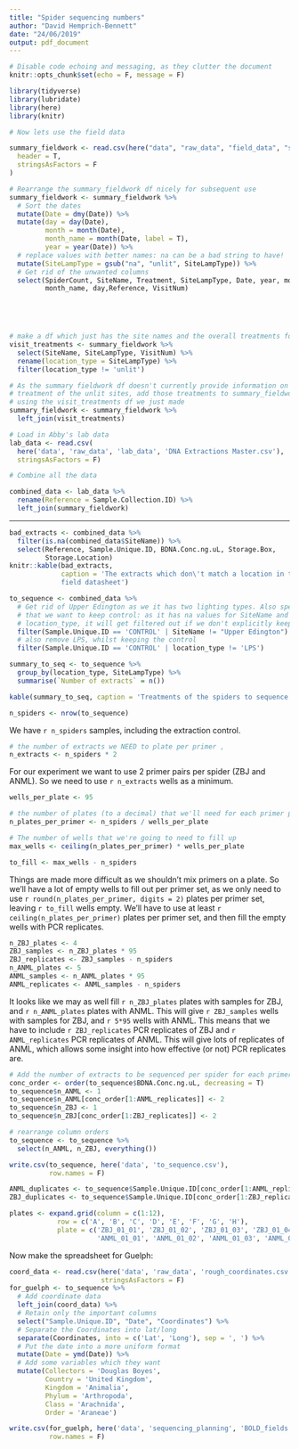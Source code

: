 ```yaml
---
title: "Spider sequencing numbers"
author: "David Hemprich-Bennett"
date: "24/06/2019"
output: pdf_document
---
```


```r
# Disable code echoing and messaging, as they clutter the document
knitr::opts_chunk$set(echo = F, message = F)

library(tidyverse)
library(lubridate)
library(here)
library(knitr)
```


```r
# Now lets use the field data

summary_fieldwork <- read.csv(here("data", "raw_data", "field_data", "spider_fielddata.csv"),
  header = T,
  stringsAsFactors = F
)

# Rearrange the summary_fieldwork df nicely for subsequent use
summary_fieldwork <- summary_fieldwork %>%
  # Sort the dates
  mutate(Date = dmy(Date)) %>% 
  mutate(day = day(Date),
         month = month(Date),
         month_name = month(Date, label = T),
         year = year(Date)) %>%
  # replace values with better names: na can be a bad string to have!
  mutate(SiteLampType = gsub("na", "unlit", SiteLampType)) %>%
  # Get rid of the unwanted columns
  select(SpiderCount, SiteName, Treatment, SiteLampType, Date, year, month, 
         month_name, day,Reference, VisitNum) 



  

# make a df which just has the site names and the overall treatments for the locale
visit_treatments <- summary_fieldwork %>%
  select(SiteName, SiteLampType, VisitNum) %>%
  rename(location_type = SiteLampType) %>%
  filter(location_type != 'unlit')

# As the summary fieldwork df doesn't currently provide information on the
# treatment of the unlit sites, add those treatments to summary_fieldwork now 
# using the visit_treatments df we just made
summary_fieldwork <- summary_fieldwork %>%
  left_join(visit_treatments)

```


```r
# Load in Abby's lab data
lab_data <- read.csv(
  here('data', 'raw_data', 'lab_data', 'DNA Extractions Master.csv'),
  stringsAsFactors = F)
```


```r
# Combine all the data

combined_data <- lab_data %>%
  rename(Reference = Sample.Collection.ID) %>%
  left_join(summary_fieldwork)

```


---
```r
bad_extracts <- combined_data %>% 
  filter(is.na(combined_data$SiteName)) %>%
  select(Reference, Sample.Unique.ID, BDNA.Conc.ng.uL, Storage.Box,
         Storage.Location)
knitr::kable(bad_extracts, 
             caption = 'The extracts which don\'t match a location in the
             field datasheet')
```

```r
to_sequence <- combined_data %>%
  # Get rid of Upper Edington as we it has two lighting types. Also specify
  # that we want to keep control: as it has na values for SiteName and 
  # location_type, it will get filtered out if we don't explicitly keep it
  filter(Sample.Unique.ID == 'CONTROL' | SiteName != "Upper Edington") %>% 
  # also remove LPS, whilst keeping the control
  filter(Sample.Unique.ID == 'CONTROL' | location_type != 'LPS') 

summary_to_seq <- to_sequence %>%
  group_by(location_type, SiteLampType) %>%
  summarise(`Number of extracts` = n())

kable(summary_to_seq, caption = 'Treatments of the spiders to sequence')
```


```r
n_spiders <- nrow(to_sequence)
```
We have `r n_spiders` samples, including the extraction control.

```r
# the number of extracts we NEED to plate per primer ,
n_extracts <- n_spiders * 2
```
For our experiment we want to use 2 primer pairs per spider (ZBJ and ANML). So we need to use `r n_extracts` wells as a minimum.

```r
wells_per_plate <- 95

# the number of plates (to a decimal) that we'll need for each primer pair
n_plates_per_primer <- n_spiders / wells_per_plate

# The number of wells that we're going to need to fill up 
max_wells <- ceiling(n_plates_per_primer) * wells_per_plate

to_fill <- max_wells - n_spiders

```

Things are made more difficult as we shouldn't mix primers on a plate. So we'll have a lot of empty wells to fill out per primer set, as we only need to use `r round(n_plates_per_primer, digits = 2)` plates per primer set, leaving `r to_fill` wells empty. We'll have to use at least `r ceiling(n_plates_per_primer)` plates per primer set, and then fill the empty wells with PCR replicates. 

```r
n_ZBJ_plates <- 4
ZBJ_samples <- n_ZBJ_plates * 95
ZBJ_replicates <- ZBJ_samples - n_spiders
n_ANML_plates <- 5
ANML_samples <- n_ANML_plates * 95
ANML_replicates <- ANML_samples - n_spiders

```

It looks like we may as well fill `r n_ZBJ_plates` plates with samples for ZBJ, and `r n_ANML_plates` plates with ANML.
This will give `r ZBJ_samples` wells with samples for ZBJ, and `r 5*95` wells with ANML. This means that we have to include `r ZBJ_replicates` PCR replicates of ZBJ and `r ANML_replicates` PCR replicates of ANML. This will give lots of replicates of ANML, which allows some insight into how effective (or not) PCR replicates are.


```r
# Add the number of extracts to be sequenced per spider for each primer pair
conc_order <- order(to_sequence$BDNA.Conc.ng.uL, decreasing = T)
to_sequence$n_ANML <- 1
to_sequence$n_ANML[conc_order[1:ANML_replicates]] <- 2
to_sequence$n_ZBJ <- 1
to_sequence$n_ZBJ[conc_order[1:ZBJ_replicates]] <- 2

# rearrange column orders
to_sequence <- to_sequence %>%
  select(n_ANML, n_ZBJ, everything())

write.csv(to_sequence, here('data', 'to_sequence.csv'),
          row.names = F)

```

```r
ANML_duplicates <- to_sequence$Sample.Unique.ID[conc_order[1:ANML_replicates]]
ZBJ_duplicates <- to_sequence$Sample.Unique.ID[conc_order[1:ZBJ_replicates]]

plates <- expand.grid(column = c(1:12),
            row = c('A', 'B', 'C', 'D', 'E', 'F', 'G', 'H'),
            plate = c('ZBJ_01_01', 'ZBJ_01_02', 'ZBJ_01_03', 'ZBJ_01_04',
                      'ANML_01_01', 'ANML_01_02', 'ANML_01_03', 'ANML_01_04', 'ANML_01_05'))

```

Now make the spreadsheet for Guelph:
```r
coord_data <- read.csv(here('data', 'raw_data', 'rough_coordinates.csv'), 
                       stringsAsFactors = F)
for_guelph <- to_sequence %>%
  # Add coordinate data
  left_join(coord_data) %>%
  # Retain only the important columns
  select("Sample.Unique.ID", "Date", "Coordinates") %>%
  # Separate the Coordinates into lat/long
  separate(Coordinates, into = c('Lat', 'Long'), sep = ', ') %>%
  # Put the date into a more uniform format
  mutate(Date = ymd(Date)) %>%
  # Add some variables which they want
  mutate(Collectors = 'Douglas Boyes',
         Country = 'United Kingdom',
         Kingdom = 'Animalia',
         Phylum = 'Arthropoda',
         Class = 'Arachnida',
         Order = 'Araneae')

write.csv(for_guelph, here('data', 'sequencing_planning', 'BOLD_fields.csv'),
          row.names = F)
```

